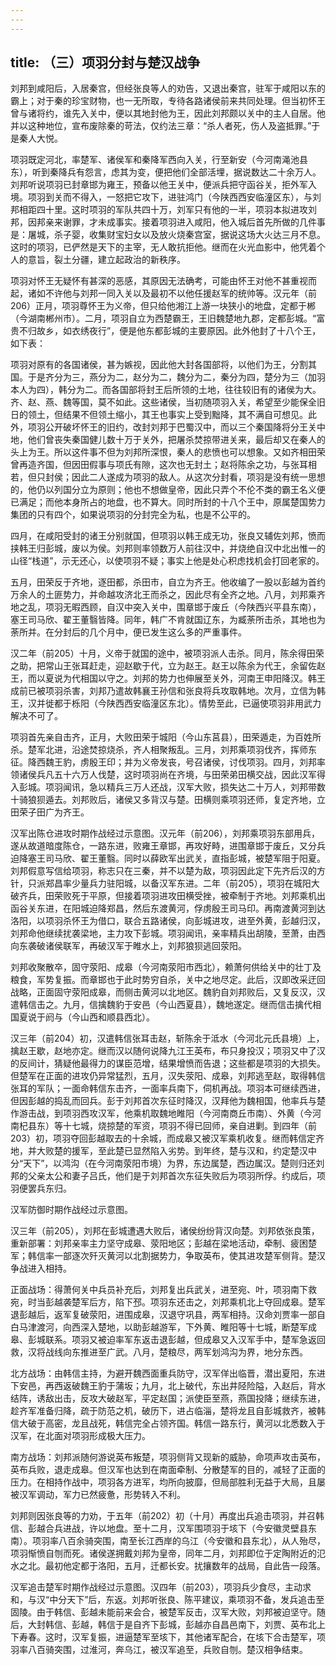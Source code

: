 ```yaml
---
---
---
```

title: （三）项羽分封与楚汉战争
---



刘邦到咸阳后，入居秦宫，但经张良等人的劝告，又退出秦宫，驻军于咸阳以东的霸上；对于秦的珍宝财物，也一无所取，专待各路诸侯前来共同处理。但当初怀王曾与诸将约，谁先入关中，便以其地封他为王，因此刘邦颇以关中的主人自居。他并以这种地位，宣布废除秦的苛法，仅约法三章：“杀人者死，伤人及盗抵罪。”于是秦人大悦。

项羽既定河北，率楚军、诸侯军和秦降军西向入关，行至新安（今河南渑池县东），听到秦降兵有怨言，虑其为变，便把他们全部活埋，据说数达二十余万人。刘邦听说项羽已封章邯为雍王，预备以他王关中，便派兵把守函谷关，拒外军入境。项羽到关而不得入，一怒把它攻下，进驻鸿门（今陕西西安临潼区东），与刘邦相距四十里。这时项羽的军队共四十万，刘军只有他的一半，项羽本拟进攻刘邦，因邦亲来谢罪，才未成事实。接着项羽进入咸阳，他入城后首先所做的几件事是：屠城，杀子婴，收集财宝妇女以及放火烧秦宫室，据说这场大火达三月不息。这时的项羽，已俨然是天下的主宰，无人敢抗拒他。继而在火光血影中，他凭着个人的意旨，裂土分疆，建立起政治的新秩序。

项羽对怀王无疑怀有甚深的恶感，其原因无法确考，可能由怀王对他不甚重视而起，诸如不许他与刘邦一同入关以及最初不以他任援赵军的统帅等。汉元年（前206）正月，项羽尊怀王为义帝，但只给他湘江上游一块狭小的地盘，定都于郴（今湖南郴州市）。二月，项羽自立为西楚霸王，王旧魏楚地九郡，定都彭城。“富贵不归故乡，如衣绣夜行”，便是他东都彭城的主要原因。此外他封了十八个王，如下表：

项羽对原有的各国诸侯，甚为嫉视，因此他大封各国部将，以他们为王，分割其国。于是齐分为三，燕分为二，赵分为二，魏分为二，秦分为四，楚分为三（加羽本人为四），韩分为二。而各国部将封王后所领的土地，往往较旧有的诸侯为大。齐、赵、燕、魏等国，莫不如此。这些诸侯，当初随项羽入关，希望至少能保全旧日的领土，但结果不但领土缩小，其王也事实上受到黜降，其不满自可想见。此外，项羽公开破坏怀王的旧约，改封刘邦于巴蜀汉中，而以三个秦国降将分王关中地，他们曾丧失秦国健儿数十万于关外，把屠杀焚掠带进关来，最后却又在秦人的头上为王。所以这件事不但为刘邦所深恨，秦人的悲愤也可以想象。又如齐相田荣曾再造齐国，但因田假事与项氏有隙，这次也无封土；赵将陈余之功，与张耳相若，但只封侯；因此二人遂成为项羽的敌人。从这次分封看，项羽是没有统一思想的，他仍以列国分立为原则；他也不想做皇帝，因此只弄个不伦不类的霸王名义便已满足；而他本身所占的地盘，也不算大。同时所封的十八个王中，原属楚国势力集团的只有四个，如果说项羽的分封完全为私，也是不公平的。

四月，在咸阳受封的诸王分别就国，但项羽以韩王成无功，张良又辅佐刘邦，愤而挟韩王归彭城，废以为侯。刘邦则率领数万人前往汉中，并烧绝自汉中北出惟一的山径“栈道”，示无还心，以使项羽不疑；事实上他是处心积虑找机会打回老家的。

五月，田荣反于齐地，逐田都，杀田市，自立为齐王。他收编了一股以彭越为首约万余人的土匪势力，并命越攻济北王而杀之，因此尽有全齐之地。八月，刘邦乘齐地之乱，项羽无暇西顾，自汉中突入关中，围章邯于废丘（今陕西兴平县东南），塞王司马欣、翟王董翳皆降。同年，韩广不肯就国辽东，为臧荼所击杀，其地也为荼所并。在分封后的几个月中，便已发生这么多的严重事件。

汉二年（前205）十月，义帝于就国的途中，被项羽派人击杀。同月，陈余得田荣之助，把常山王张耳赶走，迎赵歇于代，立为赵王。赵王以陈余为代王，余留佐赵王，而以夏说为代相国以守之。刘邦的势力也伸展至关外，河南王申阳降汉。韩王成前已被项羽杀害，刘邦乃遣故韩襄王孙信和张良将兵攻取韩地。次月，立信为韩王，汉并徙都于栎阳（今陕西西安临潼区东北）。情势至此，已逼使项羽非用武力解决不可了。

项羽首先亲自击齐，正月，大败田荣于城阳（今山东莒县），田荣遁走，为百姓所杀。楚军北进，沿途焚掠烧杀，齐人相聚叛乱。三月，刘邦乘项羽伐齐，挥师东征。降西魏王豹，虏殷王印；并为义帝发丧，号召诸侯，讨伐项羽。四月，刘邦率领诸侯兵凡五十六万人伐楚，这时项羽尚在齐境，与田荣弟田横交战，因此汉军得入彭城。项羽闻讯，急以精兵三万人还战，汉军大败，损失达二十万人，刘邦带数十骑狼狈遁去。刘邦败后，诸侯又多背汉与楚。田横则乘项羽还师，复定齐地，立田荣子田广为齐王。

汉军出陈仓进攻时期作战经过示意图。汉元年（前206），刘邦乘项羽东部用兵，遂从故道暗度陈仓，一路东进，败雍王章邯，再攻好畤，进围章邯于废丘，又分兵迫降塞王司马欣、翟王董翳。同时以薛欧军出武关，直指彭城，被楚军阻于阳夏。刘邦假意写信给项羽，称志只在三秦，并不以楚为敌，项羽因此定下先齐后汉的方针，只派郑昌率少量兵力驻阳城，以备汉军东进。二年（前205），项羽在城阳大破齐兵，田荣败死于平原，但接着项羽进攻田横受挫，被牵制于齐地。刘邦乘机出函谷关东进，在阳城迫降郑昌，然后东渡黄河，俘虏殷王司马印。再南渡黄河到达洛阳，以项羽杀怀王为借口，联合五路诸侯，向彭城进攻，进至外黄，彭越归汉，刘邦命他继续扰袭梁地，主力攻下彭城。项羽闻讯，亲率精兵出胡陵，至萧，由西向东袭破诸侯联军，再破汉军于睢水上，刘邦狼狈逃回荥阳。

刘邦收聚散卒，固守荥阳、成皋（今河南荥阳市西北），赖萧何供给关中的壮丁及粮食，军势复振。而章邯也于此时势穷自杀，关中之地尽定。此后，汉即改采迂回战略，正面固守荥阳成皋，而侧击黄河以北地区。魏豹自刘邦败后，又复反汉，汉遣韩信击之。九月，信擒魏豹于安邑（今山西夏县），魏地遂定。继而信击擒代相国夏说于阏与（今山西和顺县西北）。

汉三年（前204）初，汉遣韩信张耳击赵，斩陈余于泜水（今河北元氏县境）上，擒赵王歇，赵地亦定。继而汉以随何说降九江王英布，布只身投汉；项羽又中了汉的反间计，猜疑他最得力的谋臣范增，结果增愤而告退；这些都是项羽的大损失。但楚军在正面的进攻仍异常猛烈，五月，汉失荥阳、成皋，刘邦逃至赵，取得韩信张耳的军队；一面命韩信东击齐，一面率兵南下，伺机再战。项羽本可继续西进，但因彭越的捣乱而回兵。彭于刘邦首次东征时降汉，汉拜他为魏相国，他率兵与楚作游击战，到项羽西攻汉军，他乘机取魏地睢阳（今河南商丘市南）、外黄（今河南杞县东）等十七城，烧掠楚的军资，项羽不得已回师，亲自进剿。到四年（前203）初，项羽夺回彭越取去的十余城，而成皋又被汉军乘机收复。继而韩信定齐地，并大败楚的援军，至此楚已显然陷入劣势。到年终，楚与汉和，约定楚汉中分“天下”，以鸿沟（在今河南荥阳市境）为界，东边属楚，西边属汉。楚则归还刘邦的父亲太公和妻子吕氏，他们是于刘邦首次东征失败后为项羽所俘。约成后，项羽便罢兵东归。

汉军防御时期作战经过示意图。

汉三年（前205），刘邦在彭城遭遇大败后，诸侯纷纷背汉向楚。刘邦依张良策，重新部署：刘邦亲率主力坚守成皋、荥阳地区；彭越在梁地活动，牵制、疲困楚军；韩信率一部逐次歼灭黄河以北割据势力，争取英布，使其进攻楚军侧背。楚汉争战进入相持。

正面战场：得萧何关中兵员补充后，刘邦复出兵武关，进至宛、叶，项羽南下救宛，时当彭越袭楚军后方，陷下邳。项羽东还击之，刘邦乘机北上夺回成皋。楚军退彭越后，返军复破荥阳，进围成皋，汉退守巩县，两军相持。汉命刘贾率一部自白马津渡河，向西深入楚地，以助彭越游军，下外黄、睢阳等十七城，断楚军成皋、彭城联系。项羽又被迫率军东返击退彭越，但成皋又入汉军手中，楚军急返回救，汉将战线向东推进至广武。八月，楚粮尽，两军划鸿沟为界，地分东西。

北方战场：由韩信主持，为避开魏西面重兵防守，汉军佯出临晋，潜出夏阳，东进下安邑，再西返破魏王豹于蒲坂；九月，北上破代，东出井陉险隘，入赵后，背水结阵，诱敌出击，反攻大破赵军，平定赵国；派使臣至燕，燕国投降；继续东进，趁齐军准备归降，疏于防范之机，破历下，进占临淄，楚将龙且自彭城救齐，被韩信大破于高密，龙且战死，韩信完全占领齐国。韩信一路东行，黄河以北悉数入于汉军，在北面对项羽形成极大压力。

南方战场：刘邦派随何游说英布叛楚，项羽侧背又现新的威胁，命项声攻击英布，英布兵败，退走成皋。但汉军也达到在南面牵制、分散楚军的目的，减轻了正面的压力。在相持作战中，项羽各方进军，均所向披靡，但局部胜利无益于大局，且屡被汉军调动，军力已然疲惫，形势转入不利。

刘邦则因张良等的力劝，于五年（前202）初（十月）再度出兵追击项羽，并召韩信、彭越合兵进战，许以地盘。至十二月，汉军围项羽于垓下（今安徽灵壁县东南）。项羽率八百余骑突围，南至长江西岸的乌江（今安徽和县东北），从人殆尽，项羽惭愤自刎而死。诸侯遂拥戴刘邦为皇帝，同年二月，刘邦即位于定陶附近的氾水之北。最初他定都于洛阳，五月，迁都长安。扰攘数年的战局，自此告一段落。

汉军追击楚军时期作战经过示意图。汉四年（前203），项羽兵少食尽，主动求和，与汉“中分天下”后，东返。刘邦听张良、陈平建议，乘项羽不备，发兵追击至固陵。由于韩信、彭越未能前来会合，被楚军反击，汉军大败，刘邦被迫坚守。随后，大封韩信、彭越，韩信于是自齐下彭城，彭越亦自昌邑南下，刘贾、英布北上下寿春。这时，汉军复振，进逼楚军至垓下，其他诸军配合，在垓下合击楚军，项羽率八百骑突围，过淮河，奔乌江，被汉军追至，兵败自刎。楚汉相争结束。